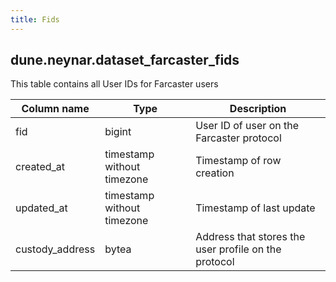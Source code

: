 ```yaml
---
title: Fids
---
```


## **dune.neynar.dataset_farcaster_fids**

This table contains all User IDs for Farcaster users

| **Column name**       | **Type**                        | **Description**                                          |
| --------------------- | ------------------------------- | -------------------------------------------------------- |
| fid                   | bigint                          | User ID of user on the Farcaster protocol                |
| created\_at           | timestamp without timezone      | Timestamp of row creation                                |
| updated\_at           | timestamp without timezone      | Timestamp of last update                                 |
| custody\_address      | bytea                           | Address that stores the user profile on the protocol     |
